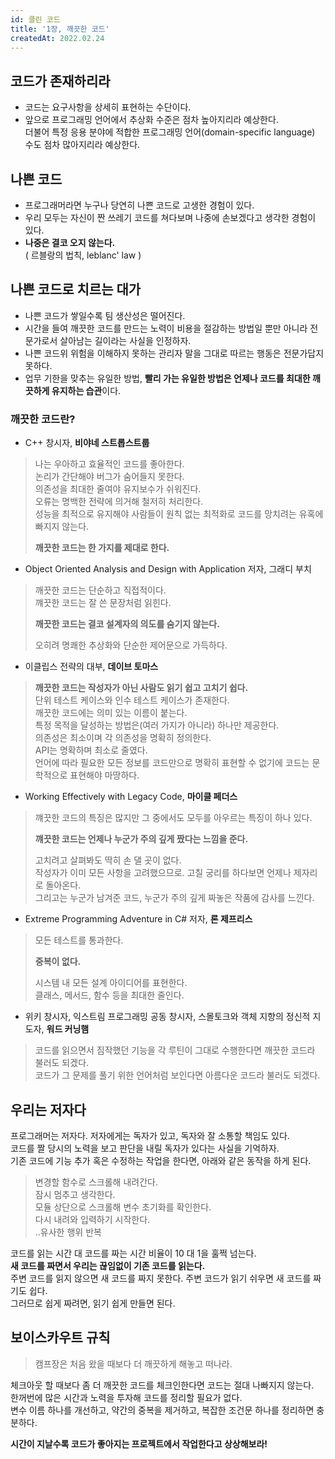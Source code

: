 ```yaml
---
id: 클린 코드
title: '1장, 깨끗한 코드'
createdAt: 2022.02.24
---
```


## 코드가 존재하리라

- 코드는 요구사항을 상세히 표현하는 수단이다.
- 앞으로 프로그래밍 언어에서 추상화 수준은 점차 높아지리라 예상한다.<br/>
  더불어 특정 응용 분야에 적합한 프로그래밍 언어(domain-specific language) 수도 점차 많아지리라 예상한다.

## 나쁜 코드

- 프로그래머라면 누구나 당연히 나쁜 코드로 고생한 경험이 있다.
- 우리 모두는 자신이 짠 쓰레기 코드를 쳐다보며 나중에 손보겠다고 생각한 경험이 있다.
- **나중은 결코 오지 않는다.**<br/>
  ( 르블랑의 법칙, leblanc' law )

## 나쁜 코드로 치르는 대가

- 나쁜 코드가 쌓일수록 팀 생산성은 떨어진다.
- 시간을 들여 깨끗한 코드를 만드는 노력이 비용을 절감하는 방법일 뿐만 아니라 전문가로서 살아남는 길이라는 사실을 인정하자.
- 나쁜 코드위 위험을 이해하지 못하는 관리자 말을 그대로 따르는 행동은 전문가답지 못하다.
- 업무 기한을 맞추는 유일한 방법, **빨리 가는 유일한 방법은 언제나 코드를 최대한 깨끗하게 유지하는 습관**이다.

### 깨끗한 코드란?

- C++ 창시자, **비야네 스트롭스트룹**

> 나는 우아하고 효율적인 코드를 좋아한다.<br/>
> 논리가 간단해야 버그가 숨어들지 못한다.<br/>
> 의존성을 최대한 줄여야 유지보수가 쉬워진다.<br/>
> 오류는 명백한 전략에 의거해 철저히 처리한다.<br/>
> 성능을 최적으로 유지해야 사람들이 원칙 없는 최적화로 코드를 망치려는 유혹에 빠지지 않는다.
>
> **깨끗한 코드는 한 가지를 제대로 한다.**

- Object Oriented Analysis and Design with Application 저자, 그래디 부치

> 깨끗한 코드는 단순하고 직접적이다.<br/>
> 꺠끗한 코드는 잘 쓴 문장처럼 읽힌다.<br/>
>
> **깨끗한 코드는 결코 설계자의 의도를 숨기지 않는다.**
>
> 오히려 명쾌한 추상화와 단순한 제어문으로 가득하다.

- 이클립스 전략의 대부, **데이브 토마스**

> **깨끗한 코드는 작성자가 아닌 사람도 읽기 쉽고 고치기 쉽다.**<br/>
> 단위 테스트 케이스와 인수 테스트 케이스가 존재한다.<br/>
> 깨끗한 코드에는 의미 있는 이름이 붙는다.<br/>
> 특정 목적을 달성하는 방법은(여러 가지가 아니라) 하나만 제공한다.<br/>
> 의존성은 최소이며 각 의존성을 명확히 정의한다.<br/>
> API는 명확하며 최소로 줄였다.<br/>
> 언어에 따라 필요한 모든 정보를 코드만으로 명확히 표현할 수 없기에 코드는 문학적으로 표현해야 마땅하다.

- Working Effectively with Legacy Code, **마이클 페더스**

> 꺠끗한 코드의 특징은 많지만 그 중에서도 모두를 아우르는 특징이 하나 있다.
>
> **꺠끗한 코드는 언제나 누군가 주의 깊게 짰다는 느낌을 준다.**
>
> 고치려고 살펴봐도 딱히 손 댈 곳이 없다.<br/>
> 작성자가 이미 모든 사항을 고려했으므로. 고칠 궁리를 하다보면 언제나 제자리로 돌아온다.<br/>
> 그리고는 누군가 남겨준 코드, 누군가 주의 깊게 짜놓은 작품에 감사를 느낀다.

- Extreme Programming Adventure in C# 저자, **론 제프리스**

> 모든 테스트를 통과한다.
>
> **중복이 없다.**
>
> 시스템 내 모든 설계 아이디어를 표현한다.<br/>
> 클래스, 메서드, 함수 등을 최대한 줄인다.

- 위키 창시자, 익스트림 프로그래밍 공동 창시자, 스몰토크와 객체 지향의 정신적 지도자, **워드 커닝햄**

> 코드를 읽으면서 짐작했던 기능을 각 루틴이 그대로 수행한다면 깨끗한 코드라 불러도 되겠다.<br/>
> 코드가 그 문제를 풀기 위한 언어처럼 보인다면 아름다운 코드라 불러도 되겠다.

## 우리는 저자다

프로그래머는 저자다. 저자에게는 독자가 있고, 독자와 잘 소통할 책임도 있다.<br/>
코드를 짤 당시의 노력을 보고 판단을 내릴 독자가 있다는 사실을 기억하자.<br/>
기존 코드에 기능 추가 혹은 수정하는 작업을 한다면, 아래와 같은 동작을 하게 된다.

> 변경할 함수로 스크롤해 내려간다.<br/>
> 잠시 멈추고 생각한다.<br/>
> 모듈 상단으로 스크롤해 변수 초기화를 확인한다.<br/>
> 다시 내려와 입력하기 시작한다.<br/>
> ..유사한 행위 반복

코드를 읽는 시간 대 코드를 짜는 시간 비율이 10 대 1을 훌쩍 넘는다.<br/>
**새 코드를 짜면서 우리는 끊임없이 기존 코드를 읽는다.**<br/>
주변 코드를 읽지 않으면 새 코드를 짜지 못한다. 주변 코드가 읽기 쉬우면 새 코드를 짜기도 쉽다.<br/>
그러므로 쉽게 짜려면, 읽기 쉽게 만들면 된다.

## 보이스카우트 규칙

> 캠프장은 처음 왔을 때보다 더 깨끗하게 해놓고 떠나라.

체크아웃 할 때보다 좀 더 깨끗한 코드를 체크인한다면 코드는 절대 나빠지지 않는다.<br/>
한꺼번에 많은 시간과 노력을 투자해 코드를 정리할 필요가 없다.<br/>
변수 이름 하나를 개선하고, 약간의 중복을 제거하고, 복잡한 조건문 하나를 정리하면 충분하다.<br/>

**시간이 지날수록 코드가 좋아지는 프로젝트에서 작업한다고 상상해보라!**
